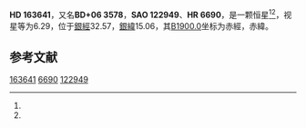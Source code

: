{{Starbox begin
| name = HD 163641
}}
{{Starbox observe
| epoch = [[J2000.0|J2000.0]]
| constell = {{星座名待查}}<ref name="SIMBAD">{{cite web|title=Pulsating variable Star|url=http://simbad.u-strasbg.fr/simbad/sim-id?Ident=HR+6690|accessdate=2012-07-13|work=SIMBAD|publisher=Centre de Données astronomiques de Strasbourg}}</ref><ref name="DATA">{{cite web|title=VizieR Detailed Page|url=http://vizier.u-strasbg.fr/viz-bin/VizieR-5?-out.add=.&-source=5050&-corr=PK=HR&-out.max=9999&HR=6690|accessdate=2012-07-13|archive-url=https://web.archive.org/web/20160305075423/http://vizier.u-strasbg.fr/viz-bin/VizieR-5?-out.add=.&-source=5050&-corr=PK=HR&-out.max=9999&HR=6690|archive-date=2016-03-05|dead-url=no}}</ref>
| 星官 = 
| ra = {{RA|17|56|56}}<ref name="SIMBAD" /><ref name="DATA" />
| dec = {{DEC|+6|29|16}}<ref name="SIMBAD" /><ref name="DATA" />
| appmag_v = 6.29<ref name="SIMBAD" /><ref name="DATA" />
}}
{{Starbox character
| class = B9III<ref name="SIMBAD" /><ref name="DATA" />
| b-v = 0<ref name="SIMBAD" /><ref name="DATA" />
| u-b = -0.25<ref name="SIMBAD" /><ref name="DATA" />
| r-i = <ref name="SIMBAD" /><ref name="DATA" />
| variable = 
}}
{{Starbox astrometry
| radial_v = -0.25
| prop_mo_ra = -14
| parallax = 
| p_error = 
}}
{{Starbox catalog
| names =BD+06 3578，[[SAO星表|SAO]] 122949，[[HD星表|HD]] 163641，[[亮星星表|HR]] 6690}}
{{Starbox reference|Simbad=HR+6690}}
{{Starbox end}}

'''HD 163641'''，又名'''BD+06 3578'''，'''SAO 122949'''、'''HR 6690'''，是一颗恒星<ref name="SIMBAD" /><ref name="DATA" />，视星等为6.29，位于[[银道坐标系|銀經]]32.57，[[银道坐标系|銀緯]]15.06，其[[曆元|B1900.0]]坐标为赤經{{RA|17|52|3.6}}，赤緯{{DEC|+6|15.06|4}}。

== 参考文献 ==
{{reflist}}

{{star-stub}}

[[Category:HD和HDE天體|163641]]
[[Category:HR天體|6690]]
[[Category:SAO天體|122949]]